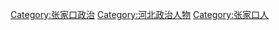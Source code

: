 [[Category:张家口政治|Category:张家口政治]]
[[Category:河北政治人物|Category:河北政治人物]]
[[Category:张家口人|Category:张家口人]]